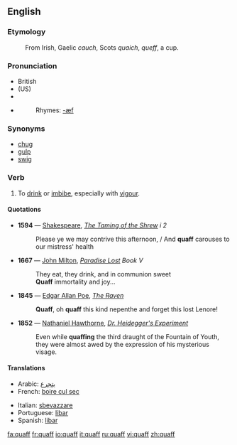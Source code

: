 {{was wotd|2006|April|11}}
==English==

===Etymology===
:From Irish, Gaelic ''cauch'', Scots ''quaich'', ''queff'',  a cup.

===Pronunciation===
*British {{SAMPA|/kwQf/}}
*(US) {{SAMPA|/kwOf/}}
*{{IPA|/'kwɒf/}}
*{{audio|en-us-quaff.ogg|Audio (US)}}
*:Rhymes: [[Rhymes:English:-æf|-æf]]

===Synonyms===
*[[chug]]
*[[gulp]]
*[[swig]]

===Verb===
{{en-verb}}

# To [[drink]] or [[imbibe]], especially with [[vigour]]. 

====Quotations====
{{timeline|
1500s=1594|
1600s=1667|
1800s=1845 1852}}
*'''1594''' — [[Shakespeare]], ''[[s:The Taming of the Shrew|The Taming of the Shrew]] i 2''
*:Please ye we may contrive this afternoon, / And '''quaff''' carouses to our mistress' health
*'''1667''' — [[w:John Milton|John Milton]], ''[[s:Paradise Lost|Paradise Lost]] Book V''
*:They eat, they drink, and in communion sweet
*:'''Quaff''' immortality and joy...
*'''1845''' — [[w:Edgar Allan Poe|Edgar Allan Poe]], ''[[s:The Raven (Poe)|The Raven]]''
*:'''Quaff''', oh '''quaff''' this kind nepenthe and forget this lost Lenore!
*'''1852''' — [[w:Nathaniel Hawthorne|Nathaniel Hawthorne]], ''[[s:Dr. Heidegger's Experiment|Dr. Heidegger's Experiment]]''
*:Even while '''quaffing''' the third draught of the Fountain of Youth, they were almost awed by the expression of his mysterious visage.

====Translations====
{{top}}
*Arabic: [[يتجرع]]
*French: [[boire cul sec]]
{{mid}}
*Italian: [[sbevazzare]]
*Portuguese: [[libar]]
*Spanish: [[libar]]
{{bottom}}



[[fa:quaff]]
[[fr:quaff]]
[[io:quaff]]
[[it:quaff]]
[[ru:quaff]]
[[vi:quaff]]
[[zh:quaff]]